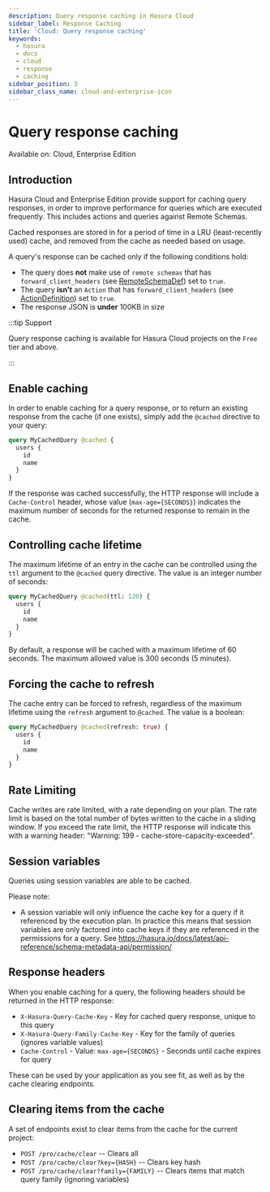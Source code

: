 ```yaml
---
description: Query response caching in Hasura Cloud
sidebar_label: Response Caching
title: 'Cloud: Query response caching'
keywords:
  - hasura
  - docs
  - cloud
  - response
  - caching
sidebar_position: 3
sidebar_class_name: cloud-and-enterprise-icon
---
```



# Query response caching

<div className='badge badge--primary heading-badge'>Available on: Cloud, Enterprise Edition</div>

## Introduction

Hasura Cloud and Enterprise Edition provide support for caching query responses, in order to improve performance for
queries which are executed frequently. This includes actions and queries against Remote Schemas.

Cached responses are stored in for a period of time in a LRU (least-recently used) cache, and removed from the cache as
needed based on usage.

A query's response can be cached only if the following conditions hold:

- The query does **not** make use of `remote schemas` that has `forward_client_headers` (see
  [RemoteSchemaDef](/api-reference/syntax-defs.mdx#remoteschemadef)) set to `true`.
- The query **isn't** an `Action` that has `forward_client_headers` (see
  [ActionDefinition](/api-reference/syntax-defs.mdx#actiondefinition)) set to `true`.
- The response JSON is **under** 100KB in size

:::tip Support

Query response caching is available for Hasura Cloud projects on the `Free` tier and above.

:::

## Enable caching

In order to enable caching for a query response, or to return an existing response from the cache (if one exists),
simply add the `@cached` directive to your query:

```graphql
query MyCachedQuery @cached {
  users {
    id
    name
  }
}
```

If the response was cached successfully, the HTTP response will include a `Cache-Control` header, whose value
(`max-age={SECONDS}`) indicates the maximum number of seconds for the returned response to remain in the cache.

## Controlling cache lifetime

The maximum lifetime of an entry in the cache can be controlled using the `ttl` argument to the `@cached` query
directive. The value is an integer number of seconds:

```graphql
query MyCachedQuery @cached(ttl: 120) {
  users {
    id
    name
  }
}
```

By default, a response will be cached with a maximum lifetime of 60 seconds. The maximum allowed value is 300 seconds (5
minutes).

## Forcing the cache to refresh

The cache entry can be forced to refresh, regardless of the maximum lifetime using the `refresh` argument to `@cached`.
The value is a boolean:

```graphql
query MyCachedQuery @cached(refresh: true) {
  users {
    id
    name
  }
}
```

## Rate Limiting

Cache writes are rate limited, with a rate depending on your plan. The rate limit is based on the total number of bytes
written to the cache in a sliding window. If you exceed the rate limit, the HTTP response will indicate this with a
warning header: "Warning: 199 - cache-store-capacity-exceeded".

## Session variables

Queries using session variables are able to be cached.

Please note:

- A session variable will only influence the cache key for a query if it referenced by the execution plan. In practice
  this means that session variables are only factored into cache keys if they are referenced in the permissions for a
  query. See <https://hasura.io/docs/latest/api-reference/schema-metadata-api/permission/>

## Response headers

When you enable caching for a query, the following headers should be returned in the HTTP response:

- `X-Hasura-Query-Cache-Key` - Key for cached query response, unique to this query
- `X-Hasura-Query-Family-Cache-Key` - Key for the family of queries (ignores variable values)
- `Cache-Control` - Value: `max-age={SECONDS}` - Seconds until cache expires for query

These can be used by your application as you see fit, as well as by the cache clearing endpoints.

## Clearing items from the cache

A set of endpoints exist to clear items from the cache for the current project:

- `POST /pro/cache/clear` -- Clears all
- `POST /pro/cache/clear?key={HASH}` -- Clears key hash
- `POST /pro/cache/clear?family={FAMILY}` -- Clears items that match query family (ignoring variables)
